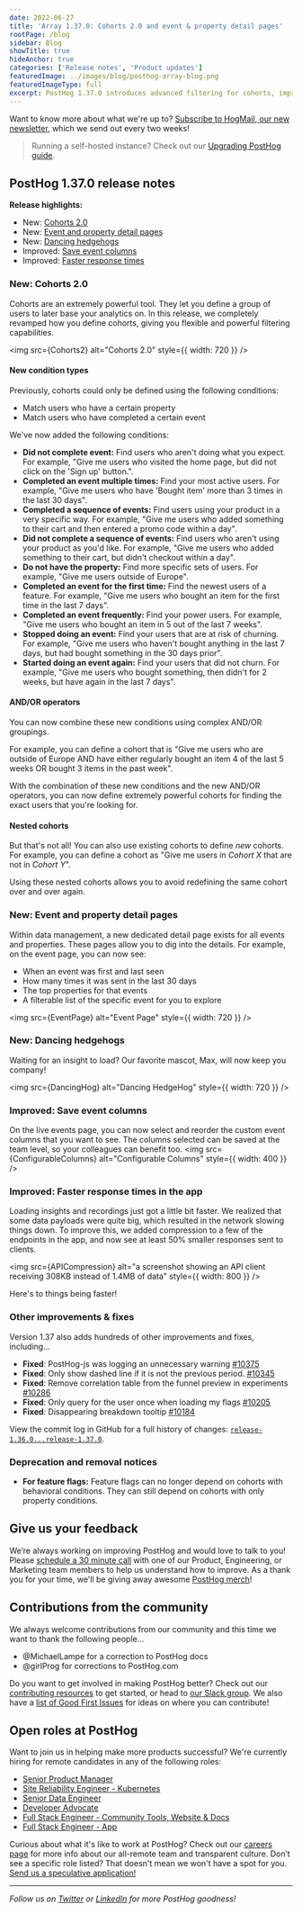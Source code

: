 ```yaml
---
date: 2022-06-27
title: 'Array 1.37.0: Cohorts 2.0 and event & property detail pages'
rootPage: /blog
sidebar: Blog
showTitle: true
hideAnchor: true
categories: ['Release notes', 'Product updates']
featuredImage: ../images/blog/posthog-array-blog.png
featuredImageType: full
excerpt: PostHog 1.37.0 introduces advanced filtering for cohorts, improved events and property pages, dancing hedgehogs and much, much more.
---
```



Want to know more about what we're up to? [Subscribe to HogMail, our new newsletter](/newsletter), which we send out every two weeks!

> Running a self-hosted instance? Check out our [Upgrading PostHog guide](/docs/self-host/configure/upgrading-posthog).

## PostHog 1.37.0 release notes

**Release highlights:**

- New: [Cohorts 2.0](#new-and-or-filtering)
- New: [Event and property detail pages](#improved-a-more-accessible-color-palette)
- New: [Dancing hedgehogs](#new-multi-dashboard-insights)
- Improved: [Save event columns](#improved-a-more-accessible-color-palette)
- Improved: [Faster response times](#improved-series-switching-in-persons)

### New: Cohorts 2.0

Cohorts are an extremely powerful tool. They let you define a group of users to later base your analytics on. In this release, we completely revamped how you define cohorts, giving you flexible and powerful filtering capabilities.

<img src={Cohorts2} alt="Cohorts 2.0" style={{ width: 720 }} />

#### New condition types

Previously, cohorts could only be defined using the following conditions:
* Match users who have a certain property
* Match users who have completed a certain event

We've now added the following conditions:
* **Did not complete event:** Find users who aren't doing what you expect. For example, "Give me users who visited the home page, but did not click on the 'Sign up' button.".
* **Completed an event multiple times:** Find your most active users. For example, "Give me users who have 'Bought item' more than 3 times in the last 30 days".
* **Completed a sequence of events:** Find users using your product in a very specific way. For example, "Give me users who added something to their cart and then entered a promo code within a day".
* **Did not complete a sequence of events:** Find users who aren't using your product as you'd like. For example, "Give me users who added something to their cart, but didn't checkout within a day".
* **Do not have the property:** Find more specific sets of users. For example, "Give me users outside of Europe".
* **Completed an event for the first time:** Find the newest users of a feature. For example, "Give me users who bought an item for the first time in the last 7 days".
* **Completed an event frequently:** Find your power users. For example, "Give me users who bought an item in 5 out of the last 7 weeks".
* **Stopped doing an event:** Find your users that are at risk of churning. For example, "Give me users who haven't bought anything in the last 7 days, but had bought something in the 30 days prior".
* **Started doing an event again:** Find your users that did not churn. For example, "Give me users who bought something, then didn't for 2 weeks, but have again in the last 7 days".

#### AND/OR operators

You can now combine these new conditions using complex AND/OR groupings.

For example, you can define a cohort that is "Give me users who are outside of Europe AND have either regularly bought an item 4 of the last 5 weeks OR bought 3 items in the past week".

With the combination of these new conditions and the new AND/OR operators, you can now define extremely powerful cohorts for finding the exact users that you're looking for. 

#### Nested cohorts

But that's not all! You can also use existing cohorts to define _new_ cohorts. For example, you can define a cohort as "Give me users in _Cohort X_ that are not in _Cohort Y_".

Using these nested cohorts allows you to avoid redefining the same cohort over and over again.

### New: Event and property detail pages

Within data management, a new dedicated detail page exists for all events and properties. These pages allow you to dig into the details. For example, on the event page, you can now see:
* When an event was first and last seen
* How many times it was sent in the last 30 days
* The top properties for that events
* A filterable list of the specific event for you to explore

<img src={EventPage} alt="Event Page" style={{ width: 720 }} />

### New: Dancing hedgehogs

Waiting for an insight to load? Our favorite mascot, Max, will now keep you company!

<img src={DancingHog} alt="Dancing HedgeHog" style={{ width: 720 }} />

### Improved: Save event columns

On the live events page, you can now select and reorder the custom event columns that you want to see. The columns selected can be saved at the team level, so your colleagues can benefit too.
<img src={ConfigurableColumns} alt="Configurable Columns" style={{ width: 400 }} />

### Improved: Faster response times in the app

Loading insights and recordings just got a little bit faster. We realized that some data payloads were quite big, which resulted in the network slowing things down. To improve this, we added compression to a few of the endpoints in the app, and now see at least 50% smaller responses sent to clients.  

<img src={APICompression} alt="a screenshot showing an API client receiving 308KB instead of 1.4MB of data" style={{ width: 800 }} />

Here's to things being faster!

### Other improvements & fixes

Version 1.37 also adds hundreds of other improvements and fixes, including...

-   **Fixed**: PostHog-js was logging an unnecessary warning [#10375](https://github.com/PostHog/posthog/pull/10375)
-   **Fixed**: Only show dashed line if it is not the previous period. [#10345](https://github.com/PostHog/posthog/pull/10345)
-   **Fixed**: Remove correlation table from the funnel preview in experiments [#10286](https://github.com/PostHog/posthog/pull/10286)
-   **Fixed**: Only query for the user once when loading my flags [#10205](https://github.com/PostHog/posthog/pull/10205)
-   **Fixed**: Disappearing breakdown tooltip [#10184](https://github.com/PostHog/posthog/pull/10184)

View the commit log in GitHub for a full history of changes: [`release-1.36.0...release-1.37.0`](https://github.com/PostHog/posthog/compare/release-1.36.0...release-1.37.0).

### Deprecation and removal notices

-   **For feature flags:** Feature flags can no longer depend on cohorts with behavioral conditions. They can still depend on cohorts with only property conditions.

## Give us your feedback

We’re always working on improving PostHog and would love to talk to you! Please [schedule a 30 minute call](https://calendly.com/posthog-feedback) with one of our Product, Engineering, or Marketing team members to help us understand how to improve. As a thank you for your time, we'll be giving away awesome [PostHog merch](https://merch.posthog.com)!

## Contributions from the community

We always welcome contributions from our community and this time we want to thank the following people...

- @MichaelLampe for a correction to PostHog docs
- @girlProg for corrections to PostHog.com

Do you want to get involved in making PostHog better? Check out our [contributing resources](/docs/contribute) to get started, or head to [our Slack group](/slack). We also have a [list of Good First Issues](https://github.com/PostHog/posthog/issues?q=is%3Aopen+is%3Aissue+label%3A%22good+first+issue%22) for ideas on where you can contribute!

## Open roles at PostHog

Want to join us in helping make more products successful? We're currently hiring for remote candidates in any of the following roles:

-   [Senior Product Manager](https://posthog.workable.com/jobs/2490685)
-   [Site Reliability Engineer - Kubernetes](https://posthog.workable.com/jobs/2105790)
-   [Senior Data Engineer](https://posthog.workable.com/jobs/2482259)
-   [Developer Advocate](https://posthog.workable.com/jobs/2422700)
-   [Full Stack Engineer - Community Tools, Website & Docs](https://posthog.workable.com/jobs/2175512)
-   [Full Stack Engineer - App](https://posthog.workable.com/jobs/2362038)

Curious about what it's like to work at PostHog? Check out our [careers page](https://posthog.com/careers) for more info about our all-remote team and transparent culture. Don’t see a specific role listed? That doesn't mean we won't have a spot for you. [Send us a speculative application!](mailto:careers@posthog.com)

<hr />

_Follow us on [Twitter](https://twitter.com/PostHog) or [LinkedIn](https://linkedin.com/company/posthog) for more PostHog goodness!_

<ArrayCTA />
